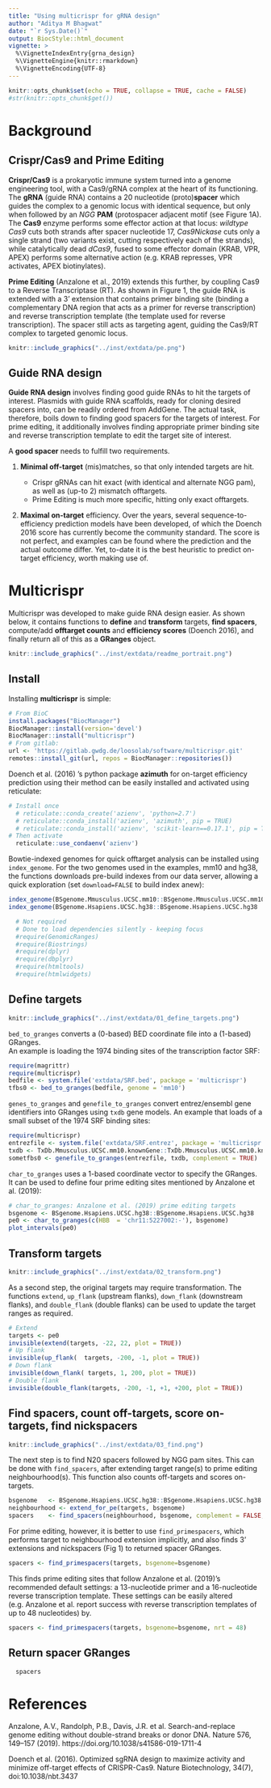 ```yaml
---
title: "Using multicrispr for gRNA design"
author: "Aditya M Bhagwat"
date: "`r Sys.Date()`"
output: BiocStyle::html_document
vignette: >
  %\VignetteIndexEntry{grna_design}
  %\VignetteEngine{knitr::rmarkdown}
  %\VignetteEncoding{UTF-8}
---
```


```r
knitr::opts_chunk$set(echo = TRUE, collapse = TRUE, cache = FALSE)
#str(knitr::opts_chunk$get())
```

<!-- ![](../inst/extdata/readme.png) -->

# Background

## Crispr/Cas9 and Prime Editing

**Crispr/Cas9** is a prokaryotic immune system turned into a genome engineering tool, with a Cas9/gRNA complex at the heart of its functioning. The **gRNA** (guide RNA) contains a 20 nucleotide (proto)**spacer** which guides the complex to a genomic locus with identical sequence, but only when followed by an *NGG* **PAM** (protospacer adjacent motif (see Figure 1A). The **Cas9** enzyme performs some effector action at that locus: *wildtype Cas9* cuts both strands after spacer nucleotide 17, *Cas9Nickase* cuts only a single strand (two variants exist, cutting respectively each of the strands), while catalytically dead *dCas9*, fused to some effector domain (KRAB, VPR, APEX) performs some alternative action (e.g. KRAB represses, VPR activates, APEX biotinylates). 

**Prime Editing** (Anzalone et al., 2019) extends this further, by coupling Cas9 to a Reverse Transcriptase (RT). As shown in Figure 1, the guide RNA is extended with a 3' extension that contains primer binding site (binding a complementary DNA region that acts as a primer for reverse transcription) and reverse transcription template (the template used for reverse transcription). The spacer still acts as targeting agent, guiding the Cas9/RT complex to targeted genomic locus.


```r
knitr::include_graphics("../inst/extdata/pe.png")
```


## Guide RNA design

**Guide RNA design** involves finding good guide RNAs to hit the targets of interest. Plasmids with guide RNA scaffolds, ready for cloning desired spacers into, can be readily ordered from AddGene. The actual task, therefore, boils down to finding good spacers for the targets of interest. For prime editing, it additionally involves finding appropriate primer binding site and reverse transcription template to edit the target site of interest. 

A **good spacer** needs to fulfill two requirements.

1. **Minimal off-target** (mis)matches, so that only intended targets are hit. 

    - Crispr gRNAs can hit exact (with identical and alternate NGG pam), as well as (up-to 2) mismatch offtargets.
    - Prime Editing is much more specific, hitting only exact offtargets.
  
2. **Maximal on-target** efficiency. Over the years, several sequence-to-efficiency prediction models have been developed, of which the Doench 2016 score has  currently become the community standard. The score is not perfect, and examples can be found where the prediction and the actual outcome differ. Yet, to-date it is the best heuristic to predict on-target efficiency, worth making use of.


# Multicrispr

Multicrispr was developed to make guide RNA design easier. As shown below, it contains functions to **define** and **transform** targets, **find spacers**,  compute/add  **offtarget counts** and **efficiency scores** (Doench 2016), and finally return all of this as a **GRanges** object.

```r
knitr::include_graphics("../inst/extdata/readme_portrait.png")
```

## Install


Installing **multicrispr** is simple:

```r
# From BioC
install.packages("BiocManager")
BiocManager::install(version='devel')
BiocManager::install("multicrispr")
# From gitlab: 
url <- 'https://gitlab.gwdg.de/loosolab/software/multicrispr.git'
remotes::install_git(url, repos = BiocManager::repositories())
```

Doench et al. (2016) 's python package **azimuth** for on-target efficiency prediction using their method can be easily installed and activated using reticulate:

```r
# Install once
  # reticulate::conda_create('azienv', 'python=2.7')
  # reticulate::conda_install('azienv', 'azimuth', pip = TRUE)
  # reticulate::conda_install('azienv', 'scikit-learn==0.17.1', pip = TRUE)
# Then activate
  reticulate::use_condaenv('azienv')
```

Bowtie-indexed genomes for quick offtarget analysis can be installed using `index_genome`. For the two genomes used in the examples, mm10 and hg38, the functions downloads pre-build indexes from our data server, allowing a quick exploration (set `download=FALSE` to build index anew):

```r
index_genome(BSgenome.Mmusculus.UCSC.mm10::BSgenome.Mmusculus.UCSC.mm10)
index_genome(BSgenome.Hsapiens.UCSC.hg38::BSgenome.Hsapiens.UCSC.hg38  )
```

<!-- 1. Install conda for python 2.7 -->
<!-- 2. Create a new conda environment: `conda create --name azimuthenv python=2.7` -->
<!-- 3. Activate conda environment:     `conda activate azimuthenv` -->
<!-- 4. Install module azimuth:         `pip install azimuth` -->
<!-- 5. Install scikit-learn:           `pip install scikit-learn==0.17.1` -->


```r
  # Not required
  # Done to load dependencies silently - keeping focus
  #require(GenomicRanges)
  #require(Biostrings)
  #require(dplyr)
  #require(dbplyr)
  #require(htmltools)
  #require(htmlwidgets)
```

## Define targets

```r
knitr::include_graphics("../inst/extdata/01_define_targets.png")
```

`bed_to_granges` converts a (0-based) BED coordinate file into a (1-based) GRanges.  
An example is loading the 1974 binding sites of the transcription factor SRF:

```r
require(magrittr)
require(multicrispr)
bedfile <- system.file('extdata/SRF.bed', package = 'multicrispr')
tfbs0 <- bed_to_granges(bedfile, genome = 'mm10')
```


`genes_to_granges` and `genefile_to_granges` convert entrez/ensembl gene identifiers into GRanges using `txdb` gene models. 
An example that loads of a small subset of the 1974 SRF binding sites:

```r
require(multicrispr)
entrezfile <- system.file('extdata/SRF.entrez', package = 'multicrispr')
txdb <- TxDb.Mmusculus.UCSC.mm10.knownGene::TxDb.Mmusculus.UCSC.mm10.knownGene
sometfbs0 <- genefile_to_granges(entrezfile, txdb, complement = TRUE)
```


`char_to_granges` uses a 1-based coordinate vector to specify the GRanges.  
It can be used to define four prime editing sites mentioned by Anzalone et al. (2019):

```r
# char_to_granges: Anzalone et al. (2019) prime editing targets
bsgenome <- BSgenome.Hsapiens.UCSC.hg38::BSgenome.Hsapiens.UCSC.hg38  
pe0 <- char_to_granges(c(HBB  = 'chr11:5227002:-'), bsgenome)
plot_intervals(pe0)
```

## Transform targets

```r
knitr::include_graphics("../inst/extdata/02_transform.png")
```

As a second step, the original targets may require transformation. The functions `extend`, `up_flank` (upstream flanks), `down_flank` (downstream flanks),  and `double_flank` (double flanks) can be used to update the target ranges as required.

```r
# Extend
targets <- pe0
invisible(extend(targets, -22, 22, plot = TRUE))
# Up flank
invisible(up_flank(  targets, -200, -1, plot = TRUE))
# Down flank
invisible(down_flank( targets, 1, 200, plot = TRUE))
# Double flank
invisible(double_flank(targets, -200, -1, +1, +200, plot = TRUE))
```


## Find spacers, count off-targets, score on-targets, find nickspacers

```r
knitr::include_graphics("../inst/extdata/03_find.png")
```

The next step is to find N20 spacers followed by NGG pam sites.
This can be done with `find_spacers`, after extending target range(s) to prime editing neighbourhood(s). 
This function also counts off-targets and scores on-targets.

```r
bsgenome   <- BSgenome.Hsapiens.UCSC.hg38::BSgenome.Hsapiens.UCSC.hg38
neighbourhood <- extend_for_pe(targets, bsgenome)
spacers    <- find_spacers(neighbourhood, bsgenome, complement = FALSE, mismatches = 0)
```

For prime editing, however, it is better to use `find_primespacers`, which performs target to neighbourhood extension implicitly, and also finds 3' extensions and nickspacers (Fig 1) to returned spacer GRanges.

```r
spacers <- find_primespacers(targets, bsgenome=bsgenome) 
```

This finds prime editing sites that follow Anzalone et al. (2019)'s recommended default settings: a 13-nucleotide primer and a 16-nucleotide reverse transcription template. These settings can be easily altered (e.g. Anzalone et al. report success with reverse transcription templates of up to 48 nucleotides) by. 

```r
spacers <- find_primespacers(targets, bsgenome=bsgenome, nrt = 48) 

```

## Return spacer GRanges

```r
  spacers
```

# References {-}

Anzalone, A.V., Randolph, P.B., Davis, J.R. et al. Search-and-replace genome editing without double-strand breaks or donor DNA. Nature 576, 149–157 (2019). https://doi.org/10.1038/s41586-019-1711-4

Doench et al. (2016). Optimized sgRNA design to maximize activity and minimize off-target effects of CRISPR-Cas9. Nature Biotechnology, 34(7), doi:10.1038/nbt.3437







